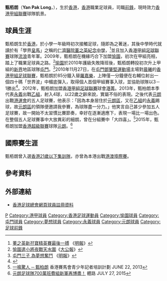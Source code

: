 {{noteta|G1=足球}}{{Football player infobox
| playername  = 甄栢朗 <br> Yan Pak Long
| fullname    = 甄栢朗
| englishfullname = Yan Pak Long
| image       = [[File:Yan_Pak_Long.JPG|300px]]
| nickname    = 細朗
| height      = {{height|m=1.69}}
| birth_date  = {{birth date and age|1990|6|16}}
| birth_place = {{HKG-GBR}}
| currentclub = 凱景
| clubnumber = 
| position   = [[右翼|右翼]]、[[前鋒_(足球)|前鋒]]
| youthyears = 200x-2009
| youthclubs = [[香港流浪足球會|流浪]]
| years1 = 2009–2010 
| clubs1 = [[愉園體育會|愉園]]
| caps1  = ?
| goals1 = 0
| years2 = 2010–2012
| clubs2 = [[屯門體育會足球隊|屯門]]
| caps2  = 12
| goals2 = 1
| years3 = 2012–2013
| clubs3 = [[港菁|港菁]]
| caps3  = 4
| goals3=  1
| years4 = 2013–2015
| clubs4 = [[永義足球隊|永義]]
| caps4  = ?
| goals4 = 4
| years5 = 2015–2016
| clubs5 = [[元朗足球會|元朗]]
| caps5  = 16
| goals5 = 0
| years6 = 2016–
| clubs6 = [[永義足球隊|永義]]
| caps6  = 20
| goals6 = 2
| years7 = 
| clubs7 = 高力北區
| caps7  = 
| goals7 = 
| years8 = 
| clubs8 = 凱景
| caps8  = 
| goals8 = 
| nationalyears1 = 2011
| nationalteam1  = [[香港20歲以下足球代表隊|香港U21]]
| nationalcaps1  = 1
| nationalgoals1 = 0
}}

'''甄栢朗'''（'''Yan Pak Long'''，{{bd|1990年|6月16日}}），生於[[香港|香港]]，[[香港|香港]]職業足球員，司職[[前鋒|前鋒]]，現時效力[[香港甲組聯賽|香港甲組聯賽]]球隊凱景。

==球員生涯==
甄栢朗生於[[香港|香港]]，於小學一年級時初次接觸足球，隨即為之著迷，其後中學時代就讀於有「學界[[皇家馬德里足球俱樂部|皇馬]]」之稱的[[仁濟醫院董之英紀念中學|仁濟醫院董之英紀念中學]]，<ref>[http://hk.news.yahoo.com/article/090924/4/ee4b.html 董之英新孖寶精英賽最後一搏] {{Wayback|url=http://hk.news.yahoo.com/article/090924/4/ee4b.html |date=20091002095438 }}《[[明報|明報]]》</ref>並且加入[[香港甲組足球聯賽|香港甲組足球聯賽]]球隊[[香港流浪足球會|流浪]]青年軍。2009年，甄栢朗在機緣巧合下加盟[[愉園體育會|愉園]]，初次在甲組亮相，踏上了職業足球員之路。<ref>[http://www.takungpao.com.hk/news/09/11/27/WF-1178110.htm 愉園遣小將夜戰天水圍]{{dead link|date=2018年3月 |bot=InternetArchiveBot |fix-attempted=yes }}《[[大公報|大公報]]》</ref>[[愉園體育會|愉園]]於2010年護級失敗降班後，甄栢朗轉投初次升上甲組的[[新界|新界]]地區球隊[[屯門體育會足球隊|屯門]]。<ref>[http://hk.sports.yahoo.com/article/local/1139394.html 屯門三子 為夢想奮鬥] {{Wayback|url=http://hk.sports.yahoo.com/article/local/1139394.html |date=20110525030037 }}《[[明報|明報]]》</ref>2010年11月27日，在[[屯門鄧肇堅運動場|屯門鄧肇堅運動場]]主場對[[晨曦體育會|晨曦]]的[[香港甲組足球聯賽|香港甲組足球聯賽]]，甄栢朗於85分鐘入替[[羅嘉樂|羅嘉樂]]，上陣僅一分鐘便在右輔位射出一個四十碼「世界波」中楣底彈入，取得個人首個甲組賽事入球，並協助球隊以3－1勝出<ref>{{Cite web |url=http://www.hkfa.com/zh-hk/match_result.php?match_date=2010-11-27&match_id=7379#7379 |title=甲組聯賽屯門對晨曦賽後報告 |access-date=2011-05-21 |archive-date=2011-08-16 |archive-url=https://web.archive.org/web/20110816102827/http://www.hkfa.com/zh-hk/match_result.php?match_date=2010-11-27&match_id=7379#7379 |dead-url=no }}</ref>。2012年，甄栢朗加盟[[香港甲組足球聯賽|香港甲組足球聯賽]]球會[[港菁|港菁]]。2013年，甄柏朗本季代表[[永義足球隊|永義]]出戰[[香港乙組足球聯賽|乙組]]，射入4球，以22歲之齡來說，實屬不俗的表現。之後代表[[元朗足球會|元朗]]出戰[[全港運動會|港運會]]的五人足球賽，他表示：「因為本身居住於[[元朗區|元朗區]]，又在[[香港乙組足球聯賽|乙組]]的[[永義足球隊|永義]]踢球，故[[元朗區|元朗區]]的領隊便邀請我參賽，為球隊盡一分力。」他笑言自己甚少參加五人足球賽，故一開始不太習慣比賽節奏，幸好在逐漸適應下，表現一場比一場出色。在整個五人足球賽事中大放異彩的細朗，曾在分組賽中「大四喜」。<ref>[http://sportsroad.hk/archives/8815 一鳴驚人 ─ 甄柏朗] {{Wayback|url=http://sportsroad.hk/archives/8815 |date=20210117031012 }} 香港賽馬會青少年記者培訓計劃 JUNE 22, 2013</ref>2015年，甄栢朗加盟[[香港超級聯賽|香港超級聯賽]]球隊[[元朗足球會|元朗]]。<ref>[http://sportsroad.hk/archives/85057 元朗足球隊700萬班費組新軍再博盡！] {{Wayback|url=http://sportsroad.hk/archives/85057 |date=20200803084434 }} 體路 JULY 27, 2015</ref>

==國際賽生涯==
甄栢朗曾入選[[香港20歲以下足球代表隊|香港21歲以下集訓隊]]，亦曾為本港出戰[[港澳埠際足球賽|港澳埠際賽]]。

==參考資料==
{{Reflist}}

==外部連結==
* [http://www.hkfa.com/ch/club/28/detail?player=7553 香港足球總會網頁球員註冊資料] {{Wayback|url=http://www.hkfa.com/ch/club/28/detail?player=7553 |date=20180202071709 }}

{{香港流浪足球會}}

{{DEFAULTSORT: Yan Pak Long}} 
[[Category:甄姓|P]]
[[Category:港甲球員|Category:港甲球員]]
[[Category:香港足球運動員|Category:香港足球運動員]]
[[Category:愉園球員|Category:愉園球員]]
[[Category:屯門球員|Category:屯門球員]]
[[Category:夢想球員|Category:夢想球員]]
[[Category:永義球員|Category:永義球員]]
[[Category:元朗球員|Category:元朗球員]]
[[Category:足球前鋒|Category:足球前鋒]]